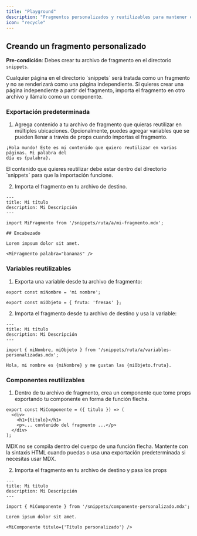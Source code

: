 ```yaml
---
title: "Playground"
description: "Fragmentos personalizados y reutilizables para mantener el contenido sincronizado"
icon: "recycle"
---
```



<SnippetIntro />

## Creando un fragmento personalizado

**Pre-condición**: Debes crear tu archivo de fragmento en el directorio `snippets`.

<Note>
  Cualquier página en el directorio `snippets` será tratada como un fragmento y no
  se renderizará como una página independiente. Si quieres crear una página independiente
  a partir del fragmento, importa el fragmento en otro archivo y llámalo como un
  componente.
</Note>

### Exportación predeterminada

1. Agrega contenido a tu archivo de fragmento que quieras reutilizar en múltiples
   ubicaciones. Opcionalmente, puedes agregar variables que se pueden llenar a través de props
   cuando importas el fragmento.

```mdx snippets/mi-fragmento.mdx
¡Hola mundo! Este es mi contenido que quiero reutilizar en varias páginas. Mi palabra del
día es {palabra}.
```

<Warning>
  El contenido que quieres reutilizar debe estar dentro del directorio `snippets`
  para que la importación funcione.
</Warning>

2. Importa el fragmento en tu archivo de destino.

```mdx archivo-destino.mdx
---
title: Mi título
description: Mi Descripción
---

import MiFragmento from '/snippets/ruta/a/mi-fragmento.mdx';

## Encabezado

Lorem impsum dolor sit amet.

<MiFragmento palabra="bananas" />
```

### Variables reutilizables

1. Exporta una variable desde tu archivo de fragmento:

```mdx snippets/ruta/a/variables-personalizadas.mdx
export const miNombre = 'mi nombre';

export const miObjeto = { fruta: 'fresas' };
```

2. Importa el fragmento desde tu archivo de destino y usa la variable:

```mdx archivo-destino.mdx
---
title: Mi título
description: Mi Descripción
---

import { miNombre, miObjeto } from '/snippets/ruta/a/variables-personalizadas.mdx';

Hola, mi nombre es {miNombre} y me gustan las {miObjeto.fruta}.
```

### Componentes reutilizables

1. Dentro de tu archivo de fragmento, crea un componente que tome props exportando
   tu componente en forma de función flecha.

```mdx snippets/componente-personalizado.mdx
export const MiComponente = ({ titulo }) => (
  <div>
    <h1>{titulo}</h1>
    <p>... contenido del fragmento ...</p>
  </div>
);
```

<Warning>
  MDX no se compila dentro del cuerpo de una función flecha. Mantente con la sintaxis HTML
  cuando puedas o usa una exportación predeterminada si necesitas usar MDX.
</Warning>

2. Importa el fragmento en tu archivo de destino y pasa los props

```mdx archivo-destino.mdx
---
title: Mi título
description: Mi Descripción
---

import { MiComponente } from '/snippets/componente-personalizado.mdx';

Lorem ipsum dolor sit amet.

<MiComponente titulo={'Título personalizado'} />
```
